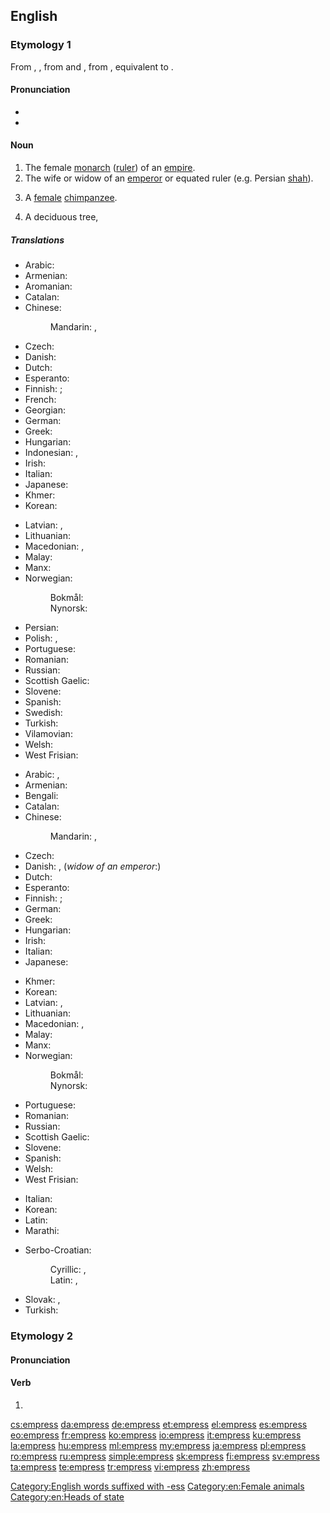 {{also|Empress}}
==English==
{{wikipedia|Emperor}}

===Etymology 1===
From {{inh|en|enm|emperice}}, {{m|enm|emperesse}}, from {{etyl|xno|en}} and {{der|en|fro|empereriz}}, from {{der|en|la|imperatrix}}, equivalent to {{suf|en|emperor|ess}}.

====Pronunciation====
* {{IPA|/ˈɛmpɹəs/|lang=en}}
* {{audio|en-us-empress.ogg|Audio (US)|lang=en}}

====Noun====
{{en-noun|es}}

# The female [[monarch]] ([[ruler]]) of an [[empire]].
# The wife or widow of an [[emperor]] or equated ruler (e.g. Persian [[shah]]).
# {{lb|en|rare}} A [[female]] [[chimpanzee]].
# A deciduous tree, {{w|Paulownia tomentosa}}

=====Translations=====
{{trans-top|female monarch of an empire}}
* Arabic: {{t|ar|إِمْبِرَاطُورَة|f}}
* Armenian: {{t+|hy|կայսրուհի}}
* Aromanian: {{t|rup|amirãroanji|f}}
* Catalan: {{t+|ca|emperadriu|f}}
* Chinese:
*: Mandarin: {{t+|cmn|皇后|tr=huánghòu|sc=Hani}}, {{t+|cmn|女皇|tr=nǚhuáng|sc=Hani}}
* Czech: {{t+|cs|císařovna|f}}
* Danish: {{t+|da|kejserinde|c}}
* Dutch: {{t+|nl|keizerin|f}}
* Esperanto: {{t|eo|imperiestrino}}
* Finnish: {{t+|fi|keisarinna}}; {{t|fi|šaahitar}} {{qualifier|female shah}}
* French: {{t+|fr|impératrice|f}}
* Georgian: {{t|ka|დედოფალი|sc=Geor}}
* German: {{t+|de|Kaiserin|f}}
* Greek: {{t+|el|αυτοκράτειρα|f}}
* Hungarian: {{t+|hu|császárnő}}
* Indonesian: {{t+|id|kaisar}}, {{t|id|maharatu}}
* Irish: {{t|ga|banimpire|m}}
* Italian: {{t+|it|imperatrice|f}}
* Japanese: {{t+|ja|女帝|tr=じょてい, jotei}}
* Khmer: {{t+|km|អធិរាជិនី|sc=Khmr|tr=atʰiriechinii}}
* Korean: {{t|ko|여제|sc=Kore}}
{{trans-mid}}
* Latvian: {{t|lv|imperatore|f}}, {{t|lv|ķeizariene|f}}
* Lithuanian: {{t|lt|imperatorė|f}}
* Macedonian: {{t|mk|царица|f|tr=cárica}}, {{t|mk|императорка|f|tr=imperátorka}}
* Malay: {{t|ms|maharani}}
* Manx: {{t|gv|ard-venrein|f}}
* Norwegian:
*: Bokmål: {{t|no|keiserinne|m|f}}
*: Nynorsk: {{t|nn|keisarinne|f}}
* Persian: {{t+|fa|امپراتریس|tr=emperâtris|sc=fa-Arab}}
* Polish: {{t+|pl|cesarzowa|f}}, {{t|pl|imperatorowa|f}}
* Portuguese: {{t+|pt|imperatriz|f}}
* Romanian: {{t+|ro|împărăteasă|f}}
* Russian: {{t+|ru|императри́ца|f}}
* Scottish Gaelic: {{t|gd|ban-ìmpire|f}}
* Slovene: {{t+|sl|cesarica|f}}
* Spanish: {{t+|es|emperatriz|f}}
* Swedish: {{t+|sv|kejsarinna|c}}
* Turkish: {{t+|tr|imparatoriçe|f}}
* Vilamovian: {{t|wym|kazeryn|f}}
* Welsh: {{t|cy|ymerodres|f}}
* West Frisian: {{t|fy|keizerinne|c}}
{{trans-bottom}}

{{trans-top|wife or widow of an emperor}}
* Arabic: {{t|ar|إِمْبْرَاطُورَة|f}}, {{t|ar|زَوْجَة إِمِبْرَاطُور|f|tr=zawjat ʾimbirāṭūr}}
* Armenian: {{t+|hy|կայսրուհի}}
* Bengali: {{t|bn|সম্রাজ্ঞী|sc=Beng}}
* Catalan: {{t+|ca|emperadriu|f}}
* Chinese:
*: Mandarin: {{t+|cmn|皇后|tr=huánghòu|sc=Hani}}, {{t+|cmn|女皇|tr=nǚhuáng|sc=Hani}}
* Czech: {{t+|cs|císařovna|f}}
* Danish: {{t+|da|kejserinde|c}}, (''widow of an emperor'':) {{t|da|enkekejserinde|c}}
* Dutch: {{t+|nl|keizerin|f}}
* Esperanto: {{t|eo|imperiestrino}}
* Finnish: {{t+|fi|keisarinna}}; {{t|fi|šaahitar}} {{qualifier|wife or widow of a shah}}
* German: {{t+|de|Kaiserin|f}}
* Greek: {{t+|el|αυτοκράτειρα|f}}
* Hungarian: {{t|hu|császárné}}
* Irish: {{t|ga|banimpire|m}}
* Italian: {{t+|it|imperatrice|f}}
* Japanese: {{t+|ja|皇后|tr=こうごう, kōgō}}
{{trans-mid}}
* Khmer: {{t+|km|អធិរាជិនី|sc=Khmr|tr=atʰiriechinii}}
* Korean: {{t+|ko|황후|sc=Kore}}
* Latvian: {{t|lv|imperatrise|f}}, {{t|lv|ķeizariene|f}}
* Lithuanian: {{t|lt|imperatorienė|f}}
* Macedonian: {{t|mk|царица|f|tr=сárica}}, {{t|mk|императорка|f|tr=imperátorka}}
* Malay: {{t|ms|maharani}}
* Manx: {{t|gv|ard-venrein|f}}
* Norwegian:
*: Bokmål: {{t|no|keiserinne|m|f}}
*: Nynorsk: {{t|nn|keisarinne|f}}
* Portuguese: {{t+|pt|imperatriz|f}}
* Romanian: {{t+|ro|împărăteasă|f}}
* Russian: {{t+|ru|императри́ца|f}}
* Scottish Gaelic: {{t|gd|ban-ìmpire|f}}
* Slovene: {{t+|sl|cesarica|f}}
* Spanish: {{t+|es|emperatriz|f}}
* Welsh: {{t|cy|ymerodres|f}}
* West Frisian: {{t|fy|keizerinne|c}}
{{trans-bottom}}

{{checktrans-top}}
* Italian: {{t-check|it|imperatrice|f}}
* Korean: {{t-check|ko|황후|tr=hwanghu|sc=Kore}}
* Latin: {{t-check|la|imperatrix}}
* Marathi: {{t-check|mr|महाराणी|tr=mahārānī|?}}
{{trans-mid}}
* Serbo-Croatian:
*: Cyrillic: {{t-check|sh|царица|f|sc=Cyrl}}, {{t-check|sh|императорка|f|sc=Cyrl}}
*: Latin: {{t-check|sh|carica|f}}, {{t-check|sh|imperatorka|f}}
* Slovak: {{t-check|sk|cisárovná|f}}, {{qualifier|of Russia, Bulgaria}} {{t-check|sk|cárovná|f}}
* Turkish: {{t-check|tr|imparatoriçe}}
{{trans-bottom}}

===Etymology 2===
{{rfe|lang=en}}

====Pronunciation====
{{rfp|lang=en}}

====Verb====
{{en-verb|es}}

# {{alternative form of|impress|lang=en}}

[[Category:English words suffixed with -ess]]
[[Category:en:Female animals]]
[[Category:en:Heads of state]]

[[cs:empress]]
[[da:empress]]
[[de:empress]]
[[et:empress]]
[[el:empress]]
[[es:empress]]
[[eo:empress]]
[[fr:empress]]
[[ko:empress]]
[[io:empress]]
[[it:empress]]
[[ku:empress]]
[[la:empress]]
[[hu:empress]]
[[ml:empress]]
[[my:empress]]
[[ja:empress]]
[[pl:empress]]
[[ro:empress]]
[[ru:empress]]
[[simple:empress]]
[[sk:empress]]
[[fi:empress]]
[[sv:empress]]
[[ta:empress]]
[[te:empress]]
[[tr:empress]]
[[vi:empress]]
[[zh:empress]]